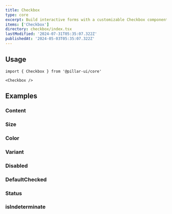 ```yaml
---
title: Checkbox
type: core
excerpt: Build interactive forms with a customizable Checkbox component for React. Seamlessly integrate checkboxes into your applications, providing users with clear and intuitive options.
items: ['Checkbox']
directory: checkbox/index.tsx
lastModified: '2024-07-31T05:35:07.322Z'
publishedAt: '2024-05-03T05:35:07.322Z'
---
```


## Usage

```tsx
import { Checkbox } from '@pillar-ui/core'
```

```tsx
<Checkbox />
```

## Examples

### Content

<Playground name="checkboxContent" root="checkbox" />

### Size

<Prop defaultValue="4" type="'1' | '2' | '3' | '4' | '5' | '6' | '7' | '8' | '9'" />

<Playground name="checkboxSize" root="checkbox" />

### Color

<Prop defaultValue="p" type="'i' | 'd' | 'su' | 'se' | 'w' | 'p' | 'b' | 'o'" />

<Playground name="checkboxColor" root="checkbox" />

### Variant

<Prop defaultValue="solid" type="'solid' | 'soft' | 'mixed' | 'outline'" />

<Playground name="checkboxVariant" root="checkbox" />

### Disabled

<Playground name="checkboxDisabled" root="checkbox" />

### DefaultChecked

<Prop defaultValue="false" type="boolean" />

<Playground name="checkboxDefaultChecked" root="checkbox" />

### Status

<Playground name="checkboxStatus" root="checkbox" />

### isIndeterminate

<Prop defaultValue="false" type="boolean" />

<Playground direction="column" name="checkboxIsIndeterminate" root="checkbox" />
